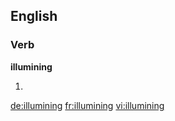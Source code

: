 ==English==

===Verb===
'''illumining'''

# {{present participle of|[[illumine]]}}

[[de:illumining]]
[[fr:illumining]]
[[vi:illumining]]